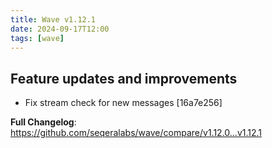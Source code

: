 ```yaml
---
title: Wave v1.12.1
date: 2024-09-17T12:00
tags: [wave]
---
```


## Feature updates and improvements

- Fix stream check for new messages [16a7e256]

**Full Changelog**: https://github.com/seqeralabs/wave/compare/v1.12.0...v1.12.1
